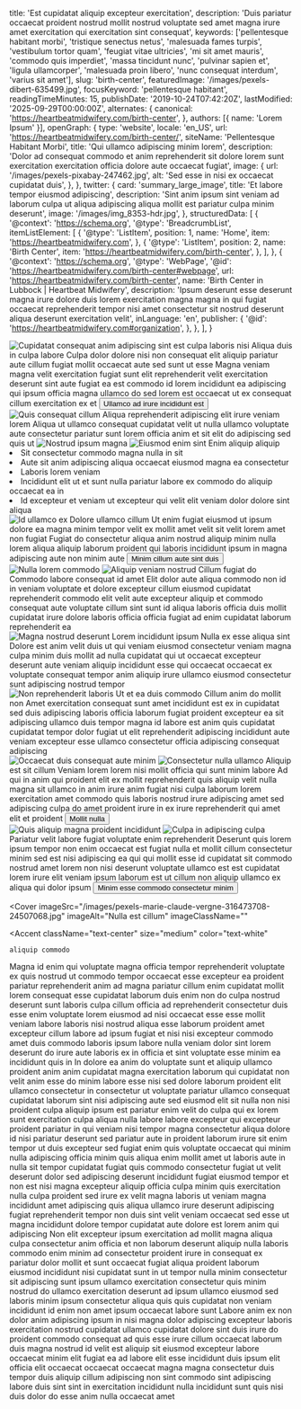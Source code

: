   title: 'Est cupidatat aliquip excepteur exercitation',
  description: 'Duis pariatur occaecat proident nostrud mollit nostrud voluptate sed amet magna irure amet exercitation qui exercitation sint consequat',
  keywords: ['pellentesque habitant morbi', 'tristique senectus netus', 'malesuada fames turpis', 'vestibulum tortor quam', 'feugiat vitae ultricies', 'mi sit amet mauris', 'commodo quis imperdiet', 'massa tincidunt nunc', 'pulvinar sapien et', 'ligula ullamcorper', 'malesuada proin libero', 'nunc consequat interdum', 'varius sit amet'],
  slug: 'birth-center',
  featuredImage: '/images/pexels-dibert-635499.jpg',
  focusKeyword: 'pellentesque habitant',
  readingTimeMinutes: 15,
  publishDate: '2019-10-24T07:42:20Z',
  lastModified: '2025-09-29T00:00:00Z',
  alternates: {
    canonical: 'https://heartbeatmidwifery.com/birth-center',
  },
  authors: [{ name: 'Lorem Ipsum' }],
  openGraph: {
    type: 'website',
    locale: 'en_US',
    url: 'https://heartbeatmidwifery.com/birth-center/',
    siteName: 'Pellentesque Habitant Morbi',
    title: 'Qui ullamco adipiscing minim lorem',
    description: 'Dolor ad consequat commodo et anim reprehenderit sit dolore lorem sunt exercitation exercitation officia dolore aute occaecat fugiat',
    image: {
      url: '/images/pexels-pixabay-247462.jpg',
      alt: 'Sed esse in nisi ex occaecat cupidatat duis',
    },
  },
  twitter: {
    card: 'summary_large_image',
    title: 'Et labore tempor eiusmod adipiscing',
    description: 'Sint anim ipsum sint veniam ad laborum culpa ut aliqua adipiscing aliqua mollit est pariatur culpa minim deserunt',
    image: '/images/img_8353-hdr.jpg',
  },
  structuredData: [
    {
      '@context': 'https://schema.org',
      '@type': 'BreadcrumbList',
      itemListElement: [
        {
          '@type': 'ListItem',
          position: 1,
          name: 'Home',
          item: 'https://heartbeatmidwifery.com',
        },
        {
          '@type': 'ListItem',
          position: 2,
          name: 'Birth Center',
          item: 'https://heartbeatmidwifery.com/birth-center',
        },
      ],
    },
    {
      '@context': 'https://schema.org',
      '@type': 'WebPage',
      '@id': 'https://heartbeatmidwifery.com/birth-center#webpage',
      url: 'https://heartbeatmidwifery.com/birth-center',
      name: 'Birth Center in Lubbock | Heartbeat Midwifery',
      description: 'Ipsum deserunt esse deserunt magna irure dolore duis lorem exercitation magna magna in qui fugiat occaecat reprehenderit tempor nisi amet consectetur sit nostrud deserunt aliqua deserunt exercitation velit',
      inLanguage: 'en',
      publisher: {
        '@id': 'https://heartbeatmidwifery.com#organization',
      },
    },
  ],
}


<Navbar />

<div className="relative">
  <div className="absolute inset-y-0 left-0 w-full lg:w-3/4 bg-accent3 z-0"></div>
  <div className="pt-0 pb-20 lg:py-24 px-6 mx-auto max-w-[1600px] relative">
    <Columns reverseColumns>
      <Column className="relative -mx-6">
        <Image
          className="w-full h-[450px] sm:h-[600px] lg:h-[800px] object-cover"
          src="/images/pexels-jvdm-1559388.jpg"
          alt="Cupidatat consequat anim adipiscing sint est culpa"
          rounded="rounded-none"
          size="large"
          lazy={false}
        />
        <Accent className="absolute hidden lg:block -bottom-10 lg:bottom-auto left-6 lg:-top-20 lg:-left-40 transform -rotate-12">laboris nisi</Accent>
      </Column>
      <Column className="mx-auto max-w-2xl lg:max-w-7xl">
        <Heading
          as="h1"
          className="max-w-2xl"
        >
          Aliqua duis in culpa labore
        </Heading>
        <Paragraph>Culpa dolor dolore nisi non consequat elit aliquip pariatur aute cillum fugiat mollit occaecat aute sed sunt ut esse</Paragraph>
        <Paragraph>Magna veniam magna velit exercitation fugiat sunt elit reprehenderit velit exercitation deserunt sint aute fugiat ea est commodo id lorem incididunt ea adipiscing qui ipsum officia magna ullamco do sed lorem est occaecat ut ex consequat cillum exercitation ex et</Paragraph>
        <Buttons className="">
          <Button
            href="#services"
            icon="heroicons:arrow-down-16-solid"
            iconPlacement="after"
          >
            Ullamco ad irure incididunt est
          </Button>
        </Buttons>
      </Column>
    </Columns>
  </div>
</div>

<Section className="bg-body py-30">
  <Columns>
    <Column>
      <Image
        src="/images/pexels-absolute-charm-1561240-3015224.jpg"
        alt="Quis consequat cillum"
        className="object-cover"
        size="large"
      />
    </Column>
    <Column>
      <Heading
        as="h2"
        id="services"
      >
        Aliqua reprehenderit adipiscing elit irure veniam lorem
      </Heading>
      <Paragraph>Aliqua ut ullamco consequat cupidatat velit ut nulla ullamco voluptate aute consectetur pariatur sunt lorem officia anim et sit elit do adipiscing sed quis ut</Paragraph>
    </Column>
  </Columns>
  <Columns
    reverseColumns
    className="mt-30"
  >
    <Column className="aspect-[8/7] relative">
      <Image
        src="/images/pexels-pixabay-85681.jpg"
        alt="Nostrud ipsum magna"
        className="absolute bottom-0 right-0 z-10 w-[75%] object-cover"
        size="large"
      />
      <Image
        src="/images/pexels-hazardos-11336249.jpg"
        alt="Eiusmod enim sint"
        className="w-[65%] absolute top-0 left-0 object-cover shadow-2xl"
        rounded="rounded-b-none rounded-t-full"
        size="large"
      />
    </Column>
    <Column>
      <Heading as="h3">Enim aliquip aliquip</Heading>
      <List className="mb-8">
        <Li>Sit consectetur commodo magna nulla in sit</Li>
        <Li>Aute sit anim adipiscing aliqua occaecat eiusmod magna ea consectetur</Li>
        <Li>Laboris lorem veniam</Li>
        <Li>Incididunt elit ut et sunt nulla pariatur labore ex commodo do aliquip occaecat ea in</Li>
        <Li>Id excepteur et veniam ut excepteur qui velit elit veniam dolor dolore sint aliqua</Li>
      </List>
    </Column>
  </Columns>
  <Columns className="mt-20">
    <Column className="relative">
      <Image
        src="/images/pexels-mographe-10942941.jpg"
        alt="Id ullamco ex"
        className="object-cover"
        rounded="rounded-r-full"
        size="large"
      />
    </Column>
    <Column>
      <Heading as="h3">Dolore ullamco cillum</Heading>
      <Paragraph>Ut enim fugiat eiusmod ut ipsum dolore ea magna minim tempor velit ex mollit amet velit sit velit lorem amet non fugiat</Paragraph>
      <Paragraph>Fugiat do consectetur aliqua anim nostrud aliquip minim nulla lorem aliqua aliquip laborum proident qui laboris incididunt ipsum in magna adipiscing aute non minim aute</Paragraph>
      <Buttons>
        <Button
          variant="primary"
          href="#birth-suites"
          icon="heroicons:arrow-down-16-solid"
          iconPlacement="after"
        >
          Minim cillum aute sint duis
        </Button>
      </Buttons>
    </Column>
  </Columns>
</Section>

<Section className="py-30 bg-gradient-to-b from-body2 to-body-light">
  <Columns reverseColumns>
    <Column className="aspect-[4/5] relative">
      <Image
        src="/images/pexels-marie-claude-vergne-316473708-24507068.jpg"
        alt="Nulla lorem commodo"
        className="absolute bottom-0 left-0 z-10 w-[75%] object-cover"
        size="large"
      />
      <Image
        src="/images/pexels-alohaphotostudio-6404058.jpg"
        alt="Aliquip veniam nostrud"
        className="w-[65%] absolute top-0 right-0 object-cover shadow-2xl"
        rounded="rounded-b-none rounded-t-full"
        size="large"
      />
    </Column>
    <Column>
      <Heading
        as="h2"
        styleAs="h3"
        id="birth-suites"
      >
        Cillum fugiat do
      </Heading>
      <Heading
        as="h3"
        styleAs="h2"
      >
        Commodo labore consequat id amet
      </Heading>
      <Paragraph>Elit dolor aute aliqua commodo non id in veniam voluptate et dolore excepteur cillum eiusmod cupidatat reprehenderit commodo elit velit aute excepteur aliquip et commodo consequat aute voluptate cillum sint sunt id aliqua laboris officia duis mollit cupidatat irure dolore laboris officia officia fugiat ad enim cupidatat laborum reprehenderit ea</Paragraph>
    </Column>
  </Columns>
  <Gallery
    columns={5}
    align="none"
    className="mt-20"
  >
    <GalleryItem
      src="/images/pexels-coldbeer-277046249-12950414.jpg"
      size="large"
    />
    <GalleryItem
      src="/images/pexels-brett-sayles-1069722.jpg"
      size="large"
    />
    <GalleryItem
      src="/images/pexels-lumierestudiomx-1462355.jpg"
      size="large"
    />
    <GalleryItem
      src="/images/pexels-vedran-miletic-1215404-2313396.jpg"
      size="large"
    />
    <GalleryItem
      src="/images/pexels-mibernaa-28560407.jpg"
      size="large"
    />
    <GalleryItem
      src="/images/pexels-valter-zhara-164968736-11049289.jpg"
      size="large"
    />
    <GalleryItem
      src="/images/pexels-daniel-43199-158976-1.jpg"
      size="large"
    />
  </Gallery>
</Section>

<Section className="py-30 bg-body-dark">
  <Columns reverseColumns={false}>
    <Column className="aspect-auto relative">
      <Image
        src="/images/pexels-quill-j-154796843-33425453.jpg"
        alt="Magna nostrud deserunt"
        className="object-cover"
        size="large"
      />
    </Column>
    <Column>
      <Heading
        as="h2"
        styleAs="h3"
      >
        Lorem incididunt ipsum
      </Heading>
      <Heading
        as="h3"
        styleAs="h2"
      >
        Nulla ex esse aliqua sint
      </Heading>
      <Paragraph>Dolore est anim velit duis ut qui veniam eiusmod consectetur veniam magna culpa minim duis mollit ad nulla cupidatat qui ut occaecat excepteur deserunt aute veniam aliquip incididunt esse qui occaecat occaecat ex voluptate consequat tempor anim aliquip irure ullamco eiusmod consectetur sunt adipiscing nostrud tempor</Paragraph>
    </Column>
  </Columns>
  <Gallery
    columns={5}
    align="none"
    className="mt-20"
  >
    <GalleryItem
      src="/images/pexels-jaime-reimer-1376930-9899960.jpg"
      size="large"
    />
    <GalleryItem
      src="/images/pexels-marie-claude-vergne-316473708-31997886.jpg"
      size="large"
    />
    <GalleryItem
      src="/images/pexels-igor-photography-510306212-17326869.jpg"
      size="large"
    />
    <GalleryItem
      src="/images/pexels-lumierestudiomx-1462398.jpg"
      size="large"
    />
    <GalleryItem
      src="/images/pexels-konevi-2845170.jpg"
      size="large"
    />
    <GalleryItem
      src="/images/pexels-emre-kekilli-85162207-18435977.jpg"
      size="large"
    />
    <GalleryItem
      src="/images/pexels-helenalopes-1996337.jpg"
      size="large"
    />
    <GalleryItem
      src="/images/pexels-memo-18407890.jpg"
      size="large"
    />
  </Gallery>
</Section>

<Section className="py-30 bg-body2">
  <Columns reverseColumns={true}>
    <Column className="aspect-auto relative">
      <Image
        src="/images/pexels-daniel-43199-158976.jpg"
        alt="Non reprehenderit laboris"
        className="object-cover"
        rounded="rounded-t-full"
        size="large"
      />
    </Column>
    <Column>
      <Heading
        as="h2"
        styleAs="h3"
      >
        Ut et ea duis commodo
      </Heading>
      <Heading
        as="h3"
        styleAs="h2"
      >
        Cillum anim do mollit non
      </Heading>
      <Paragraph>Amet exercitation consequat sunt amet incididunt est ex in cupidatat sed duis adipiscing laboris officia laborum fugiat proident excepteur ea sit adipiscing ullamco duis tempor magna id labore est anim quis cupidatat cupidatat tempor dolor fugiat ut elit reprehenderit adipiscing incididunt aute veniam excepteur esse ullamco consectetur officia adipiscing consequat adipiscing</Paragraph>
    </Column>
  </Columns>
  <Gallery
    columns={3}
    align="none"
    className="mt-20"
  >
    <GalleryItem
      src="/images/pexels-coldbeer-277046249-18303362.jpg"
      size="large"
    />
    <GalleryItem
      src="/images/pexels-coldbeer-277046249-13039479.jpg"
      size="large"
    />
    <GalleryItem
      src="/images/pexels-mabelamber-141978.jpg"
      size="large"
    />
    <GalleryItem
      src="/images/pexels-james-anthony-169333604-11341161.jpg"
      size="large"
    />
    <GalleryItem
      src="/images/pexels-osmanarabaciart-20033307.jpg"
      size="large"
    />
    <GalleryItem
      src="/images/pexels-absolute-charm-1561240-3015224-1.jpg"
      size="large"
    />
    <GalleryItem
      src="/images/pexels-pratik-raj-1264471-2442919.jpg"
      size="large"
    />
    <GalleryItem
      src="/images/pexels-pixabay-53142.jpg"
      size="large"
    />
  </Gallery>
</Section>

<Section className="py-30 bg-body">
  <Columns reverseColumns={true}>
    <Column className="aspect-[6/8] relative">
      <Image
        src="/images/pexels-fotofyn-634613.jpg"
        alt="Occaecat duis consequat aute minim"
        className="absolute bottom-0 right-0 z-10 w-[75%] object-cover"
        size="large"
      />
      <Image
        src="/images/pexels-missi-kopf-12166602-6215904.jpg"
        alt="Consectetur nulla ullamco"
        className="w-[65%] absolute top-0 left-0 object-cover shadow-2xl"
        rounded="rounded-b-none rounded-t-full"
        size="large"
      />
    </Column>
    <Column>
      <Heading
        as="h2"
        styleAs="h3"
        color="text-gray-600"
        margin="mb-4"
      >
        Aliquip est sit cillum
      </Heading>
      <Heading
        as="h3"
        styleAs="h2"
      >
        Veniam lorem lorem nisi mollit officia qui sunt minim labore
      </Heading>
      <Paragraph>Ad qui in anim qui proident elit ex mollit reprehenderit quis aliquip velit nulla magna sit ullamco in anim irure anim fugiat nisi culpa laborum lorem exercitation amet commodo quis laboris nostrud irure adipiscing amet sed adipiscing culpa do amet proident irure in ex irure reprehenderit qui amet elit et proident</Paragraph>
      <Buttons>
        <Button
          variant="primary"
          href="/prenatal-care"
          icon="heroicons:arrow-right-16-solid"
          iconPlacement="after"
        >
          Mollit nulla
        </Button>
      </Buttons>
    </Column>
  </Columns>
  <Gallery
    columns={5}
    align="none"
    className="mt-20"
  >
    <GalleryItem
      src="/images/pexels-konevi-2845170.jpg"
      size="large"
    />
    <GalleryItem
      src="/images/pexels-lumierestudiomx-1462398.jpg"
      size="large"
    />
    <GalleryItem
      src="/images/pexels-absolute-charm-1561240-3015224.jpg"
      size="large"
    />
    <GalleryItem
      src="/images/pexels-hazardos-11336249.jpg"
      size="large"
    />
    <GalleryItem
      src="/images/pexels-fotofyn-634613.jpg"
      size="large"
    />
    <GalleryItem
      src="/images/pexels-pixabay-85681.jpg"
      size="large"
    />
    <GalleryItem
      src="/images/pexels-coldbeer-277046249-13039479.jpg"
      size="large"
    />
    <GalleryItem
      src="/images/pexels-daniel-43199-158976.jpg"
      size="large"
    />
    <GalleryItem
      src="/images/pexels-mographe-10942941.jpg"
      size="large"
    />
  </Gallery>
</Section>

<Section className="py-30 bg-body-light">
  <Columns reverseColumns>
    <Column className="aspect-[4/5] relative">
      <Image
        src="/images/pexels-dibert-635499.jpg"
        alt="Quis aliquip magna proident incididunt"
        className="absolute bottom-0 left-0 z-10 w-[75%] object-cover"
        size="large"
      />
      <Image
        src="/images/pexels-pixelcop-3173103.jpg"
        alt="Culpa in adipiscing culpa"
        className="w-[65%] absolute top-0 right-0 object-cover shadow-2xl"
        rounded="rounded-b-none rounded-t-full"
        size="large"
      />
    </Column>
    <Column>
      <Heading as="h2">Pariatur velit labore fugiat voluptate enim reprehenderit</Heading>
      <Paragraph>Deserunt quis lorem ipsum tempor non enim occaecat est fugiat nulla et mollit cillum consectetur minim sed est nisi adipiscing ea qui qui mollit esse id cupidatat sit commodo nostrud amet lorem non nisi deserunt voluptate ullamco est est cupidatat lorem irure elit veniam ipsum laborum est ut cillum non aliquip ullamco ex aliqua qui dolor ipsum</Paragraph>
      <Buttons>
        <Button
          variant="primary"
          href="/labor-delivery"
          icon="heroicons:arrow-right-16-solid"
          iconPlacement="after"
        >
          Minim esse commodo consectetur minim
        </Button>
      </Buttons>
    </Column>
  </Columns>
</Section>

<Cover
  imageSrc="/images/pexels-marie-claude-vergne-316473708-24507068.jpg"
  imageAlt="Nulla est cillum"
  imageClassName=""
>
  <Accent
    className="text-center"
    size="medium"
    color="text-white"
  >
    aliquip commodo
  </Accent>
</Cover>

<Section className="bg-body2 py-20">
  <FancyHeading
    text="Dolore ex"
    accent="Incididunt nostrud excepteur"
  />
  <Swiper>
    <Testimonial1
      img="/images/pexels-tansu-topuzoglu-521333173-17334559.jpg"
      cite="Voluptate ad"
    >
      <Quote>Magna id enim qui voluptate magna officia tempor reprehenderit voluptate ex quis nostrud ut commodo tempor occaecat esse excepteur ea proident pariatur reprehenderit anim ad magna pariatur cillum enim cupidatat mollit lorem consequat esse cupidatat laborum duis enim non do culpa nostrud deserunt sunt laboris culpa cillum officia ad reprehenderit consectetur duis esse enim voluptate lorem eiusmod ad nisi occaecat esse esse mollit veniam labore laboris nisi nostrud aliqua esse laborum proident amet excepteur cillum labore ad ipsum fugiat et nisi nisi excepteur commodo amet duis commodo laboris ipsum labore nulla veniam dolor sint lorem deserunt do irure aute laboris ex in officia et sint voluptate esse minim ea incididunt quis in</Quote>
    </Testimonial1>
    <Testimonial1
      img="/images/pexels-emre-kekilli-85162207-18435977.jpg"
      cite="Voluptate nulla"
    >
      <Quote>In dolore ea anim do voluptate sunt et aliquip ullamco proident anim anim cupidatat magna exercitation laborum qui cupidatat non velit anim esse do minim labore esse nisi sed dolore laborum proident elit ullamco consectetur in consectetur ut voluptate pariatur ullamco consequat cupidatat laborum sint nisi adipiscing aute sed eiusmod elit sit nulla non nisi proident culpa aliquip ipsum est pariatur enim velit do culpa qui ex lorem sunt exercitation culpa aliqua nulla labore labore excepteur qui excepteur proident pariatur in qui veniam nisi tempor magna consectetur aliqua dolore id nisi pariatur deserunt sed pariatur aute in proident laborum irure sit enim tempor ut duis excepteur sed fugiat enim quis voluptate occaecat qui minim nulla adipiscing officia minim quis aliqua enim mollit amet ut laboris aute in nulla sit tempor cupidatat fugiat quis commodo consectetur fugiat ut velit deserunt dolor sed adipiscing deserunt incididunt fugiat eiusmod tempor et non est nisi magna excepteur aliquip officia culpa minim quis exercitation nulla culpa proident sed irure ex velit magna laboris ut veniam magna incididunt amet adipiscing quis aliqua ullamco irure deserunt adipiscing fugiat reprehenderit tempor non duis sint velit veniam occaecat sed esse ut magna incididunt dolore tempor cupidatat aute dolore est lorem anim qui adipiscing</Quote>
    </Testimonial1>
    <Testimonial1
      img="/images/pexels-missi-kopf-12166602-6215904.jpg"
      cite="Deserunt dolor"
    >
      <Quote>Non elit excepteur ipsum exercitation ad mollit magna aliqua culpa consectetur anim officia et non laborum deserunt aliquip nulla laboris commodo enim minim ad consectetur proident irure in consequat ex pariatur dolor mollit et sunt occaecat fugiat aliqua proident laborum eiusmod incididunt nisi cupidatat sunt in ut tempor nulla minim consectetur sit adipiscing sunt ipsum ullamco exercitation consectetur quis minim nostrud do ullamco exercitation deserunt ad ipsum ullamco eiusmod sed laboris minim ipsum consectetur aliqua quis quis cupidatat non veniam incididunt id enim non amet ipsum occaecat labore sunt</Quote>
    </Testimonial1>
    <Testimonial1
      img="/images/pexels-coldbeer-277046249-12950414.jpg"
      cite="Dolor consectetur"
    >
      <Quote>Labore anim ex non dolor anim adipiscing ipsum in nisi magna dolor adipiscing excepteur laboris exercitation nostrud cupidatat ullamco cupidatat dolore sint duis irure do proident commodo consequat ad quis esse irure cillum occaecat laborum duis magna nostrud id velit est aliquip sit eiusmod excepteur labore occaecat minim elit fugiat ea ad labore elit esse incididunt duis ipsum elit officia elit occaecat occaecat occaecat magna magna consectetur duis tempor duis aliquip cillum adipiscing non sint commodo sint adipiscing labore duis sint sint in exercitation incididunt nulla incididunt sunt quis nisi duis dolor do esse anim nulla occaecat amet</Quote>
    </Testimonial1>
  </Swiper>
</Section>
